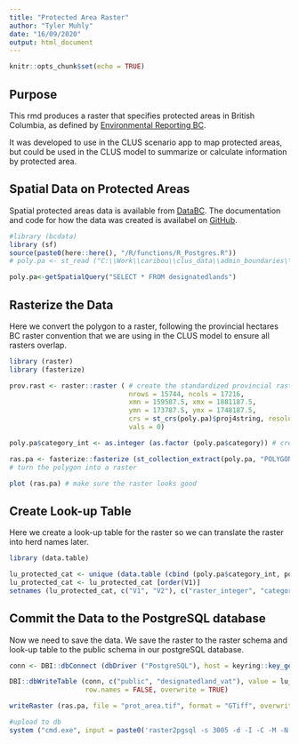 ```yaml
---
title: "Protected Area Raster"
author: "Tyler Muhly"
date: "16/09/2020"
output: html_document
---
```


```r
knitr::opts_chunk$set(echo = TRUE)
```

## Purpose
This rmd produces a raster that specifies protected areas in British Columbia, as defined by [Environmental Reporting BC](https://www2.gov.bc.ca/gov/content/environment/research-monitoring-reporting/reporting/environmental-reporting-bc). 

It was developed to use in the CLUS scenario app to map protected areas, but could be used in the CLUS model to summarize or calculate information by protected area.

## Spatial Data on Protected Areas
Spatial protected areas data is available from  [DataBC](https://catalogue.data.gov.bc.ca/dataset/land-designations-that-contribute-to-conservation-in-bc-spatial-data). The documentation and code for how the data was created is availabel on [GitHub](https://github.com/bcgov/land-designations-indicator). 

```r
#library (bcdata)
library (sf)
source(paste0(here::here(), "/R/functions/R_Postgres.R"))
# poly.pa <- st_read ("C:\\Work\\caribou\\clus_data\\admin_boundaries\\protected_areas\\provincial\\designatedlands\\designatedlands.shp",  stringsAsFactors = FALSE)

poly.pa<-getSpatialQuery("SELECT * FROM designatedlands")
```

## Rasterize the Data
Here we convert the polygon to a raster, following the provincial hectares BC raster convention that we are using in the CLUS model to ensure all rasters overlap.

```r
library (raster)
library (fasterize)

prov.rast <- raster::raster ( # create the standardized provincial raster with no data in it
                              nrows = 15744, ncols = 17216, 
                              xmn = 159587.5, xmx = 1881187.5, 
                              ymn = 173787.5, ymx = 1748187.5, 
                              crs = st_crs(poly.pa)$proj4string, resolution = c(100, 100), 
                              vals = 0)

poly.pa$category_int <- as.integer (as.factor (poly.pa$category)) # create an integer equivalent to category

ras.pa <- fasterize::fasterize (st_collection_extract(poly.pa, "POLYGON"), prov.rast, field = "category_int") 
# turn the polygon into a raster

plot (ras.pa) # make sure the raster looks good
```

## Create Look-up Table
Here we create a look-up table for the raster so we can translate the raster into herd names later.

```r
library (data.table)

lu_protected_cat <- unique (data.table (cbind (poly.pa$category_int, poly.pa$category)))
lu_protected_cat <- lu_protected_cat [order(V1)]
setnames (lu_protected_cat, c("V1", "V2"), c("raster_integer", "category"))

```

## Commit the Data to the PostgreSQL database
Now we need to save the data. We save the raster to the raster schema and look-up table to the public schema in our postgreSQL database. 

```r
conn <- DBI::dbConnect (dbDriver ("PostgreSQL"), host = keyring::key_get('dbhost', keyring = 'postgreSQL'), dbname = keyring::key_get('dbname', keyring = 'postgreSQL'), port='5432', user = keyring::key_get('dbuser', keyring = 'postgreSQL'), password = keyring::key_get('dbpass', keyring = 'postgreSQL'))

DBI::dbWriteTable (conn, c("public", "designatedland_vat"), value = lu_protected_cat, 
                   row.names = FALSE, overwrite = TRUE)

writeRaster (ras.pa, file = "prot_area.tif", format = "GTiff", overwrite = TRUE)

#upload to db
system ("cmd.exe", input = paste0('raster2pgsql -s 3005 -d -I -C -M -N 2147483648  ', here::here (), '/R/params/prot_area.tif -t 100x100 rast.designatedlands | psql postgresql://clus_project:clus@DC052586:5432/clus'), show.output.on.console = FALSE, invisible = TRUE)

```

